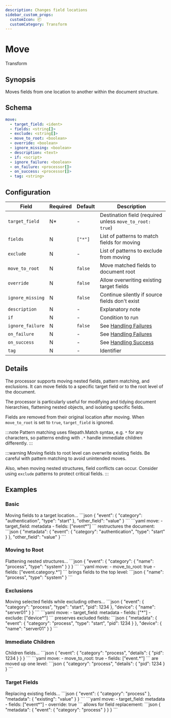 ```yaml
---
description: Changes field locations
sidebar_custom_props: 
  customIcon: 📦
  customCategory: Transform
---
```


# Move

<span className="theme-doc-version-badge badge badge--primary">Transform</span>

## Synopsis

Moves fields from one location to another within the document structure.

## Schema

```yaml
move:
  - target_field: <ident>
  - fields: <string[]>
  - exclude: <string[]>
  - move_to_root: <boolean>
  - override: <boolean>
  - ignore_missing: <boolean>
  - description: <text>
  - if: <script>
  - ignore_failure: <boolean>
  - on_failure: <processor[]>
  - on_success: <processor[]>
  - tag: <string>
```

## Configuration

|Field|Required|Default|Description|
|---|---|---|---|
|`target_field`|N*|-|Destination field (required unless `move_to_root: true`)|
|`fields`|N|`["*"]`|List of patterns to match fields for moving|
|`exclude`|N|-|List of patterns to exclude from moving|
|`move_to_root`|N|`false`|Move matched fields to document root|
|`override`|N|`false`|Allow overwriting existing target fields|
|`ignore_missing`|N|`false`|Continue silently if source fields don't exist|
|`description`|N|-|Explanatory note|
|`if`|N|-|Condition to run|
|`ignore_failure`|N|`false`|See [Handling Failures](../handling-failures.mdx)|
|`on_failure`|N|-|See [Handling Failures](../handling-failures.mdx)|
|`on_success`|N|-|See [Handling Success](../handling-success.mdx)|
|`tag`|N|-|Identifier|

## Details

The processor supports moving nested fields, pattern matching, and exclusions. It can move fields to a specific target field or to the root level of the document.

The processor is particularly useful for modifying and tidying document hierarchies, flattening nested objects, and isolating specific fields.

Fields are removed from their original location after moving. When `move_to_root` is set to `true`, `target_field` is ignored.

:::note
Pattern matching uses filepath.Match syntax, e.g. `*` for any characters, so patterns ending with `.*` handle immediate children differently.
:::

:::warning
Moving fields to root level can overwrite existing fields. Be careful with pattern matching to avoid unintended moves.

Also, when moving nested structures, field conflicts can occur. Consider using `exclude` patterns to protect critical fields.
:::

## Examples

### Basic

<ExampleGrid>
  <CommentCol>
    Moving fields to a target location...
  </CommentCol>
  <CodeCol>
    ```json
    {
      "event": {
        "category": "authentication",
        "type": "start"
      },
      "other_field": "value"
    }
    ```
    ```yaml
    move:
      - target_field: metadata
      - fields: ["event*"]
    ```
  </CodeCol>
  <CommentCol>
    restructures the document:
  </CommentCol>
  <CodeCol>
    ```json
    {
      "metadata": {
        "event": {
          "category": "authentication",
          "type": "start"
        }
      },
      "other_field": "value"
    }
    ```
  </CodeCol>
</ExampleGrid>

### Moving to Root

<ExampleGrid>
  <CommentCol>
    Flattening nested structures...
  </CommentCol>
  <CodeCol>
    ```json
    {
      "event": {
        "category": {
          "name": "process",
          "type": "system"
        }
      }
    }
    ```
    ```yaml
    move:
      - move_to_root: true
      - fields: ["event.category.*"]
    ```
  </CodeCol>
  <CommentCol>
    brings fields to the top level:
  </CommentCol>
  <CodeCol>
    ```json
    {
      "name": "process",
      "type": "system"
    }
    ```
  </CodeCol>
</ExampleGrid>

### Exclusions

<ExampleGrid>
  <CommentCol>
    Moving selected fields while excluding others...
  </CommentCol>
  <CodeCol>
    ```json
    {
      "event": {
        "category": "process",
        "type": "start",
        "pid": 1234
      },
      "device": {
        "name": "server01"
      }
    }
    ```
    ```yaml
    move:
      - target_field: metadata
      - fields: ["*"]
      - exclude: ["device*"]
    ```
  </CodeCol>
  <CommentCol>
    preserves excluded fields:
  </CommentCol>
  <CodeCol>
    ```json
    {
      "metadata": {
        "event": {
          "category": "process",
          "type": "start",
          "pid": 1234
        }
      },
      "device": {
        "name": "server01"
      }
    }
    ```
  </CodeCol>
</ExampleGrid>

### Immediate Children

<ExampleGrid>
  <CommentCol>
    Children fields...
  </CommentCol>
  <CodeCol>
    ```json
    {
      "event": {
        "category": "process",
        "details": {
          "pid": 1234
        }
      }
    }
    ```
    ```yaml
    move:
      - move_to_root: true
      - fields: ["event.*"]
    ```
  </CodeCol>
  <CommentCol>
    are moved up one level:
  </CommentCol>
  <CodeCol>
    ```json
    {
      "category": "process",
      "details": {
        "pid": 1234
      }
    }
    ```
  </CodeCol>
</ExampleGrid>

### Target Fields

<ExampleGrid>
  <CommentCol>
    Replacing existing fields...
  </CommentCol>
  <CodeCol>
    ```json
    {
      "event": {
        "category": "process"
      },
      "metadata": {
        "existing": "value"
      }
    }
    ```
    ```yaml
    move:
      - target_field: metadata
      - fields: ["event*"]
      - override: true
    ```
  </CodeCol>
  <CommentCol>
    allows for field replacement:
  </CommentCol>
  <CodeCol>
    ```json
    {
      "metadata": {
        "event": {
          "category": "process"
        }
      }
    }
    ```
  </CodeCol>
</ExampleGrid>
